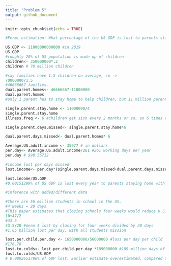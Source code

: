 ---
title: "Problem 5"
output: github_document
---

```{r setup, include=FALSE}
knitr::opts_chunk$set(echo = TRUE)
```

```{r}
#Fermi estimation: What percentage of the US GDP is lost to parents staying home to take care of their children because of the cold?

US.GDP <- 21000000000000 #in 2019
US.GDP
#roughly 20% of US population is made up of children
children<- 350000000*.2
children # 70 million children

#say families have 1.5 children on average, so -> 
70000000/1.5
#46666667 families.
dual.parent.homes<- 46666667-11000000
dual.parent.homes
#only 1 parent has to stay home to help children, but 11 million parents are single. We will estimate that 25% of them will stay home to care for the child. 50% of the children are old enough to stay home alone and another 25% won't care.

single.parent.stay.home <- 11000000/4
single.parent.stay.home
illness.freq <- 6 #children get sick every 2 months or so, so 6 times a year

single.parent.days.missed<- single.parent.stay.home*6

dual.parent.days.missed<- dual.parent.homes* 6

Average.US.adult.income <- 35977 # in dollars
per.day<- Average.US.adult.income/261 #261 working days per year
per.day # $98.56712

#income lost per days missed
lost.income<- per.day*(single.parent.days.missed+dual.parent.days.missed)

lost.income/US.GDP
#0.00151299% of US GDP is lost every year to parents staying home with children because of colds

#inference with added/different data 

#There are 56 million students in school in the US.
#4 weeks = 20 days
#This paper estimates that closing schools four weeks would reduce U.S. GDP by between $10 and $47 billion. We will take the average of these.
10+47/2
#33.5
33.5/20 #mean $ lost by closing for four weeks divided by 20 days
#1.65 billion lost per day, with all students mission

lost.per.child.per.day <- 1650000000/56000000 #loss per day per child 
#176.78
lost.to.colds<- lost.per.child.per.day *189000000 #189 million days of school missed by children for colds every year from https://pubmed.ncbi.nlm.nih.gov/23259364/#:~:text=The%20common%20cold%20leads%20to,to%20care%20for%20their%20children.
lost.to.colds/US.GDP
# 0.0002651786% of GDP lost. Earlier estimate overestimated, compared to this cost. Does not include days of work lost from parents getting sick, of course. 
```

